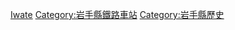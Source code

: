 {{日本行政區劃分類導航|廢站}}
[[Category:日本各都道府縣鐵路廢站|Iwate]]
[[Category:岩手縣鐵路車站|Category:岩手縣鐵路車站]]
[[Category:岩手縣歷史|Category:岩手縣歷史]]